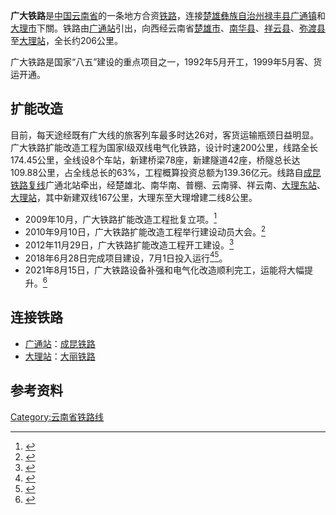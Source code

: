 {{Infobox rail system-route
|box_width=
|rail_name=广大铁路
|name_bgcolor=
|banner_color=blue
|sec_banner_color= 
|logo_filename=
|image_width= 
|logo_bgcolor=
|logo_note=
|system_map=
|mapimage_width=
|map_bgcolor=
|locale={{CHN}}[[云南省|云南省]]
|service_type=客货共线
|begin_operation= 1999年5月
|end_operation=
|operation_note=
|system_length= 206公里
|length_in_operation=
|total_length=
|line_title= 线路
|lines=[[单线铁路|单线铁路]]
|stations = 21座
|route_title=线路
|main_route=
|secondary_route=
|branch_route= 
|standard= 国家Ⅱ级铁路
|main_stations= [[广通站|广通站]]、[[楚雄站|楚雄站]]、[[大理站|大理站]]
|ridership=
|fleet_size=
|max_speed= 60km/h
|track_gauge= 1435毫米（[[标准轨|标准轨]]）
|min_radius= 350米
|max_grade= 12‰
|distance_between_mainlines= 
|block_signal= 半自动闭塞
|engine= 内燃
|depot=
|operator= [[昆明铁路局|昆明铁路局]]/滇西铁路有限责任公司
|franchise=
|hq=
|key_person=
|website=
|route_map_title = 
|route_map = {{广大铁路RDT}}
|collapsed=
|image=Guangtong–Dali Railway in Chuxiong City.JPG|caption=一段经过楚雄市的广大铁路}}
'''广大铁路'''是[[中国|中国]][[云南省|云南省]]的一条地方合资[[铁路|铁路]]，连接[[楚雄彝族自治州|楚雄彝族自治州]][[禄丰县|禄丰县]][[广通镇|广通镇]]和[[大理市|大理市]]下關。铁路由[[广通站|广通站]]引出，向西经云南省[[楚雄市|楚雄市]]、[[南华县|南华县]]、[[祥云县|祥云县]]、[[弥渡县|弥渡县]]至[[大理站|大理站]]，全长约206公里。

广大铁路是国家“八五”建设的重点项目之一，1992年5月开工，1999年5月客、货运开通。

==扩能改造 ==
{{main|昆楚大铁路}}目前，每天途经既有广大线的旅客列车最多时达26对，客货运输瓶颈日益明显。广大铁路扩能改造工程为国家I级双线电气化铁路，设计时速200公里，线路全长174.45公里，全线设8个车站，新建桥梁78座，新建隧道42座，桥隧总长达109.88公里，占全线总长的63%，工程概算投资总额为139.36亿元。线路自[[成昆铁路#成昆铁路新线|成昆铁路复线]]广通北站牵出，经楚雄北、南华南、普棚、云南驿、祥云南、[[大理东站|大理东站]]、[[大理站|大理站]]，其中新建双线167公里，大理东至大理增建二线8公里。

*2009年10月，广大铁路扩能改造工程批复立项。<ref>{{Cite web |url=http://yn.yunnan.cn/html/2009-10/13/content_938773.htm |title=广大铁路复线建设已批复立项 昆明到大理只需两小时 |date=2009年10月13日 |accessdate=2012年12月23日 |publisher=云南网 |deadurl=yes |archiveurl=https://web.archive.org/web/20160306042548/http://yn.yunnan.cn/html/2009-10/13/content_938773.htm |archivedate=2016年3月6日 }}</ref>
*2010年9月10日，广大铁路扩能改造工程举行建设动员大会。<ref>{{Cite web |url=http://www.cxs.gov.cn/file_read.aspx?ID=32395 |title=广大铁路扩能改造工程建设动员大会 |date=2010年9月14日 |accessdate=2012年12月23日 |publisher=楚雄市人民政府 |archive-date=2016年3月4日 |archive-url=https://web.archive.org/web/20160304094717/http://www.cxs.gov.cn/file_read.aspx?ID=32395 |dead-url=no }}</ref>
*2012年11月29日，广大铁路扩能改造工程开工建设。<ref>{{Cite web |url=http://yn.yunnan.cn/html/2009-10/13/content_938773.htm |title=广通至大理铁路扩能改造工程开工建设 |date=2009年12月20日 |accessdate=2012年12月23日 |publisher=云南网 |deadurl=yes |archiveurl=https://web.archive.org/web/20160306042548/http://yn.yunnan.cn/html/2009-10/13/content_938773.htm |archivedate=2016年3月6日 }}</ref>
*2018年6月28日完成项目建设，7月1日投入运行<ref>{{Cite web|url=http://www.yn.xinhuanet.com/newscenter/2018-06/26/c_137281049.htm|title=昆楚大铁路下月初正式开通|date=2018-06-26|accessdate=2018-06-28|publisher=云南日报|archive-date=2018-06-28|archive-url=https://web.archive.org/web/20180628124925/http://www.yn.xinhuanet.com/newscenter/2018-06/26/c_137281049.htm|dead-url=no}}</ref><ref>{{cite news|url=http://union.china.com.cn/txt/2018-06/29/content_40401127.htm|title=昆楚大铁路7月1日开通运营 昆明至大理2小时内可达|publisher=中国网-联盟中国|date=2018-06-29|accessdate=2018-07-01|archive-date=2018-06-30|archive-url=https://web.archive.org/web/20180630190100/http://union.china.com.cn/txt/2018-06/29/content_40401127.htm|dead-url=no}}</ref>。
*2021年8月15日，广大铁路设备补强和电气化改造顺利完工，运能将大幅提升。<ref>{{cite web |title=广大铁路电气化改造完成 |url=https://m.yunnan.cn/system/2021/08/16/031614309.shtml |website=云南网 |accessdate=2021-08-20}}</ref>

==连接铁路==
*[[广通站|广通站]]：[[成昆铁路|成昆铁路]]
*[[大理站|大理站]]：[[大丽铁路|大丽铁路]]

== 参考资料 ==
{{reflist}}

{{广大铁路}}
{{中国铁路}}
{{Yunnan topics}}

[[Category:云南省铁路线|Category:云南省铁路线]]